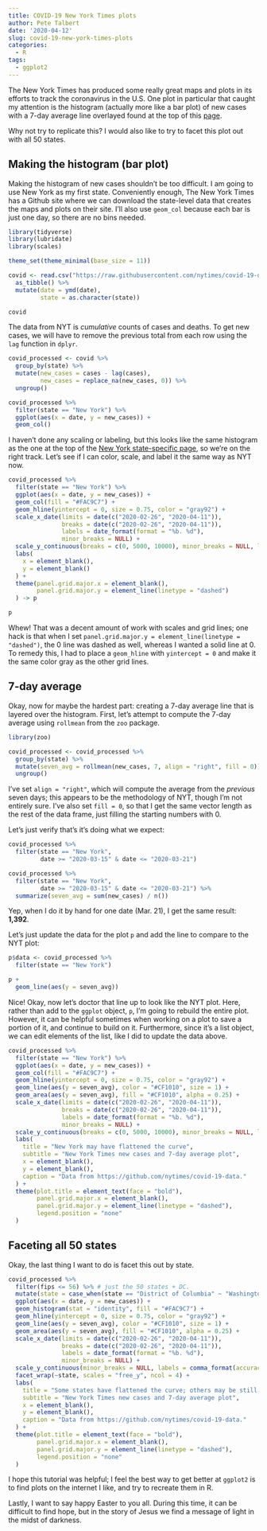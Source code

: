 ```yaml
---
title: COVID-19 New York Times plots
author: Pete Talbert
date: '2020-04-12'
slug: covid-19-new-york-times-plots
categories:
  - R
tags:
  - ggplot2
---
```


The New York Times has produced some really great maps and plots in its efforts to track the coronavirus in the U.S. One plot in particular that caught my attention is the histogram (actually more like a bar plot) of new cases with a 7-day average line overlayed found at the top of this [page](https://www.nytimes.com/interactive/2020/us/coronavirus-us-cases.html).

Why not try to replicate this? I would also like to try to facet this plot out with all 50 states.

## Making the histogram (bar plot)

Making the histogram of new cases shouldn't be too difficult. I am going to use New York as my first state. Conveniently enough, The New York Times has a Github site where we can download the state-level data that creates the maps and plots on their site. I'll also use `geom_col` because each bar is just one day, so there are no bins needed.

```r
library(tidyverse)
library(lubridate)
library(scales)

theme_set(theme_minimal(base_size = 11))
```


```r
covid <- read.csv("https://raw.githubusercontent.com/nytimes/covid-19-data/master/us-states.csv") %>% 
  as_tibble() %>% 
  mutate(date = ymd(date), 
         state = as.character(state))

covid
```

The data from NYT is *cumulative* counts of cases and deaths. To get new cases, we will have to remove the previous total from each row using the `lag` function in `dplyr`.

```r
covid_processed <- covid %>% 
  group_by(state) %>% 
  mutate(new_cases = cases - lag(cases), 
         new_cases = replace_na(new_cases, 0)) %>% 
  ungroup()

covid_processed %>% 
  filter(state == "New York") %>% 
  ggplot(aes(x = date, y = new_cases)) +
  geom_col()
```

I haven't done any scaling or labeling, but this looks like the same histogram as the one at the top of the [New York state-specific page](https://www.nytimes.com/interactive/2020/us/new-york-coronavirus-cases.html), so we're on the right track. Let's see if I can color, scale, and label it the same way as NYT now.

```r
covid_processed %>% 
  filter(state == "New York") %>% 
  ggplot(aes(x = date, y = new_cases)) +
  geom_col(fill = "#FAC9C7") +
  geom_hline(yintercept = 0, size = 0.75, color = "gray92") +
  scale_x_date(limits = date(c("2020-02-26", "2020-04-11")),
               breaks = date(c("2020-02-26", "2020-04-11")),
               labels = date_format(format = "%b. %d"),
               minor_breaks = NULL) +
  scale_y_continuous(breaks = c(0, 5000, 10000), minor_breaks = NULL, labels = comma_format()) +
  labs(
    x = element_blank(),
    y = element_blank()
  ) +
  theme(panel.grid.major.x = element_blank(),
        panel.grid.major.y = element_line(linetype = "dashed")
  ) -> p

p
```

Whew! That was a decent amount of work with scales and grid lines; one hack is that when I set `panel.grid.major.y = element_line(linetype = "dashed")`, the 0 line was dashed as well, whereas I wanted a solid line at 0. To remedy this, I had to place a `geom_hline` with `yintercept = 0` and make it the same color gray as the other grid lines.

## 7-day average

Okay, now for maybe the hardest part: creating a 7-day average line that is layered over the histogram. First, let's attempt to compute the 7-day average using `rollmean` from the `zoo` package.

```r
library(zoo)

covid_processed <- covid_processed %>%
  group_by(state) %>% 
  mutate(seven_avg = rollmean(new_cases, 7, align = "right", fill = 0)) %>% 
  ungroup()
```

I've set `align = "right"`, which will compute the average from the *previous* seven days; this appears to be the methodology of NYT, though I'm not entirely sure. I've also set `fill = 0`, so that I get the same vector length as the rest of the data frame, just filling the starting numbers with 0.

Let's just verify that's it's doing what we expect:

```r
covid_processed %>% 
  filter(state == "New York",
         date >= "2020-03-15" & date <= "2020-03-21")

covid_processed %>% 
  filter(state == "New York",
         date >= "2020-03-15" & date <= "2020-03-21") %>% 
  summarize(seven_avg = sum(new_cases) / n())
```

Yep, when I do it by hand for one date (Mar. 21), I get the same result: **1,392**.

Let's just update the data for the plot `p` and add the line to compare to the NYT plot:

```r
p$data <- covid_processed %>% 
  filter(state == "New York")

p +
  geom_line(aes(y = seven_avg))
```

Nice! Okay, now let's doctor that line up to look like the NYT plot. Here, rather than add to the `ggplot` object, `p`, I'm going to rebuild the entire plot. However, it can be helpful sometimes when working on a plot to save a portion of it, and continue to build on it. Furthermore, since it's a list object, we can edit elements of the list, like I did to update the data above.

```r
covid_processed %>% 
  filter(state == "New York") %>% 
  ggplot(aes(x = date, y = new_cases)) +
  geom_col(fill = "#FAC9C7") +
  geom_hline(yintercept = 0, size = 0.75, color = "gray92") +
  geom_line(aes(y = seven_avg), color = "#CF1010", size = 1) +
  geom_area(aes(y = seven_avg), fill = "#CF1010", alpha = 0.25) +
  scale_x_date(limits = date(c("2020-02-26", "2020-04-11")),
               breaks = date(c("2020-02-26", "2020-04-11")),
               labels = date_format(format = "%b. %d"),
               minor_breaks = NULL) +
  scale_y_continuous(breaks = c(0, 5000, 10000), minor_breaks = NULL, labels = comma_format()) +
  labs(
    title = "New York may have flattened the curve",
    subtitle = "New York Times new cases and 7-day average plot",
    x = element_blank(),
    y = element_blank(),
    caption = "Data from https://github.com/nytimes/covid-19-data."
  ) +
  theme(plot.title = element_text(face = "bold"),
        panel.grid.major.x = element_blank(),
        panel.grid.major.y = element_line(linetype = "dashed"),
        legend.position = "none"
  )
```

## Faceting all 50 states

Okay, the last thing I want to do is facet this out by state.

```r
covid_processed %>% 
  filter(fips <= 56) %>% # just the 50 states + DC.
  mutate(state = case_when(state == "District of Columbia" ~ "Washington DC", TRUE ~ state)) %>% 
  ggplot(aes(x = date, y = new_cases)) +
  geom_histogram(stat = "identity", fill = "#FAC9C7") +
  geom_hline(yintercept = 0, size = 0.75, color = "gray92") +
  geom_line(aes(y = seven_avg), color = "#CF1010", size = 1) +
  geom_area(aes(y = seven_avg), fill = "#CF1010", alpha = 0.25) +
  scale_x_date(limits = date(c("2020-02-26", "2020-04-11")),
               breaks = date(c("2020-02-26", "2020-04-11")),
               labels = date_format(format = "%b. %d"),
               minor_breaks = NULL) +
  scale_y_continuous(minor_breaks = NULL, labels = comma_format(accuracy = 1)) + # removed the hard-coded breaks.
  facet_wrap(~state, scales = "free_y", ncol = 4) +
  labs(
    title = "Some states have flattened the curve; others may be still ramping up",
    subtitle = "New York Times new cases and 7-day average plot",
    x = element_blank(),
    y = element_blank(),
    caption = "Data from https://github.com/nytimes/covid-19-data."
  ) +
  theme(plot.title = element_text(face = "bold"),
        panel.grid.major.x = element_blank(),
        panel.grid.major.y = element_line(linetype = "dashed"),
        legend.position = "none"
  )
```

I hope this tutorial was helpful; I feel the best way to get better at `ggplot2` is to find plots on the internet I like, and try to recreate them in R.

Lastly, I want to say happy Easter to you all. During this time, it can be difficult to find hope, but in the story of Jesus we find a message of light in the midst of darkness.